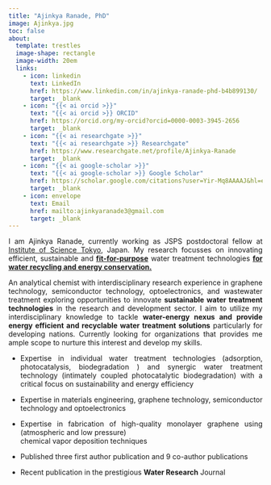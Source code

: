 ---
title: "Ajinkya Ranade, PhD"
image: Ajinkya.jpg
toc: false
about:
  template: trestles
  image-shape: rectangle
  image-width: 20em
  links:
    - icon: linkedin
      text: LinkedIn
      href: https://www.linkedin.com/in/ajinkya-ranade-phd-b4b899130/
      target: _blank
    - icon: "{{< ai orcid >}}"
      text: "{{< ai orcid >}} ORCID"
      href: https://orcid.org/my-orcid?orcid=0000-0003-3945-2656
      target: _blank
    - icon: "{{< ai researchgate >}}" 
      text: "{{< ai researchgate >}} Researchgate"
      href: https://www.researchgate.net/profile/Ajinkya-Ranade
      target: _blank
    - icon: "{{< ai google-scholar >}}"
      text: "{{< ai google-scholar >}} Google Scholar"
      href: https://scholar.google.com/citations?user=Yir-Mq8AAAAJ&hl=en
      target: _blank
    - icon: envelope
      text: Email
      href: mailto:ajinkyaranade3@gmail.com
      target: _blank
---

::: {style="text-align: justify"}
I am Ajinkya Ranade, currently working as JSPS postdoctoral fellow at [Institute of Science Tokyo](https://www.titech.ac.jp/english){target="_blank"}, Japan. My research focusses on innovating efficient, sustainable and [**fit-for-purpose**]{.underline} water treatment technologies [**for water recycling and energy conservation.**]{.underline}

An analytical chemist with interdisciplinary research experience in graphene technology, semiconductor technology, optoelectronics, and wastewater treatment exploring opportunities to innovate **sustainable water treatment technologies** in the research and development sector. I aim to utilize my interdisciplinary knowledge to tackle **water-energy nexus and provide energy efficient and recyclable water treatment solutions** particularly for developing nations. Currently looking for organizations that provides me ample scope to nurture this interest and develop my skills.

-   Expertise in individual water treatment technologies (adsorption, photocatalysis, biodegradation ) and synergic water treatment technology (intimately coupled photocatalytic biodegradation) with a critical focus on sustainability and energy efficiency

-   Expertise in materials engineering, graphene technology, semiconductor technology and optoelectronics

-   Expertise in fabrication of high-quality monolayer graphene using (atmospheric and low pressure)\
    chemical vapor deposition techniques

-   Published three first author publication and 9 co-author publications

-   Recent publication in the prestigious **Water Research** Journal
:::
